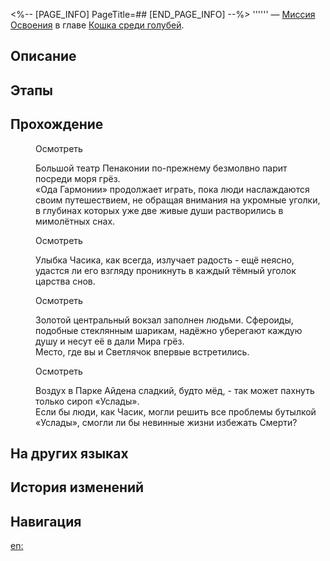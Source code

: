 <%-- [PAGE_INFO]
PageTitle=##
[END_PAGE_INFO] --%>
{{Дополнить|Диалоги.}}
{{Миссия Инфобокс
|id              = 1031002
|Название        = 
|Изображение     = Миссия .png
|Тип             = Миссия Освоения
|Событие         = 
|Глава           = Кошка среди голубей
|Условия         = Завершена [[Миссия Освоения]] «[[Дьявол в бархате]]»
|Персонажи       = Первопроходец
|СтартЛокация    = [[Пенакония]] — [[Золотой миг]]
|Мир             = Пенакония
|Предыдущая      = Дьявол в бархате
|Следующая       = 
|Награды         = 
}}
'''''' — [[Миссия Освоения]] в главе [[Кошка среди голубей]].

==Описание==
{{Описание|<!--официальное описание из Перекрёстка судеб-->}}

==Этапы==


==Прохождение==
{{Дополнить}}

:{{Диалог|Изучение}} Осмотреть
:Большой театр Пенаконии по-прежнему безмолвно парит посреди моря грёз.
:«Ода Гармонии» продолжает играть, пока люди наслаждаются своим путешествием, не обращая внимания на укромные уголки, в глубинах которых уже две живые души растворились в мимолётных снах.

:{{Диалог|Изучение}} Осмотреть
:Улыбка Часика, как всегда, излучает радость - ещё неясно, удастся ли его взгляду проникнуть в каждый тёмный уголок царства снов.

:{{Диалог|Изучение}} Осмотреть
:Золотой центральный вокзал заполнен людьми. Сфероиды, подобные стеклянным шарикам, надёжно уберегают каждую душу и несут её в дали Мира грёз.
:Место, где вы и Светлячок впервые встретились.

:{{Диалог|Изучение}} Осмотреть
:Воздух в Парке Айдена сладкий, будто мёд, - так может пахнуть только сироп «Услады».
:Если бы люди, как Часик, могли решить все проблемы бутылкой «Услады», смогли ли бы невинные жизни избежать Смерти?
{{Диалог Конец}}

==На других языках==
{{На других языках
|en   = 
|zhs  = 
|zht  = 
|ja   = 
|ko   = 
|es   = 
|fr   = 
|ru   = 
|th   = 
|vi   = 
|de   = 
|id   = 
|pt   = 
}}

==История изменений==
{{История изменений|3.5}}

==Навигация==
{{Миссия Освоения Навбокс|Глава }}

[[en:]]
